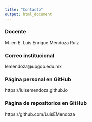 ```yaml
---
title: "Contacto"
output: html_document
---
```

### Docente
M. en E. Luis Enrique Mendoza Ruiz

### Correo institucional
lemendoza@upgop.edu.mx

### Página personal en GitHub
https://luisemendoza.github.io

### Página de repositorios en GitHub
https://github.com/LuisEMendoza
